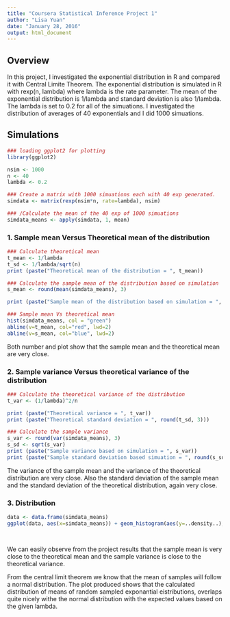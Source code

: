```yaml
---
title: "Coursera Statistical Inference Project 1"
author: "Lisa Yuan"
date: "January 28, 2016"
output: html_document
---
```


## Overview

In this project, I investigated the exponential distribution in R and compared it with Central Limite Theorem. The exponential distribution is simulated in R with rexp(n, lambda) where lambda is the rate parameter. The mean of the exponential distribution is 1/lambda and standard deviation is also 1/lambda. The lambda is set to 0.2 for all of the simuations. I investigated the distribution of averages of 40 exponentials and I did 1000 simuations. 

## Simulations
```r
### loading ggplot2 for plotting
library(ggplot2)

nsim <- 1000
n <- 40
lambda <- 0.2

### Create a matrix with 1000 simuations each with 40 exp generated. 
simdata <- matrix(rexp(nsim*n, rate=lambda), nsim)

### /Calculate the mean of the 40 exp of 1000 simuations
simdata_means <- apply(simdata, 1, mean)

```


### 1. Sample mean Versus Theoretical mean of the distribution

```r
### Calculate theoretical mean 
t_mean <- 1/lambda
t_sd <- 1/lambda/sqrt(n)
print (paste("Theoretical mean of the distribution = ", t_mean))
```

```r
### Calculate the sample mean of the distribution based on simulation
s_mean <- round(mean(simdata_means), 3)

print (paste("Sample mean of the distribution based on simulation = ", s_mean))
```

```r
### Sample mean Vs theoretical mean 
hist(simdata_means, col = "green")
abline(v=t_mean, col="red", lwd=2)
abline(v=s_mean, col="blue", lwd=2)
```

Both number and plot show that the sample mean and the theoretical mean are very close. 

### 2. Sample variance Versus theoretical variance of the distribution

```r
### Calculate the theoretical variance of the distribution
t_var <- (1/lambda)^2/n

print (paste("Theoretical variance = ", t_var))
print (paste("Theoretical standard deviation = ", round(t_sd, 3)))
```

```r
### Calculate the sample variance
s_var <- round(var(simdata_means), 3)
s_sd <- sqrt(s_var)
print (paste("Sample variance based on simulation = ", s_var))
print (paste("Sample standard deviation based simuation = ", round(s_sd,3)))
```

The variance of the sample mean and the variance of the theoretical distribution are very close. Also the standard deviation of the sample mean and the standard deviation of the theoretical distribution, again very close.  

### 3. Distribution 

```r
data <- data.frame(simdata_means)
ggplot(data, aes(x=simdata_means)) + geom_histogram(aes(y=..density..), col="black", fill="blue", binwidth =0.5) + geom_density(color = "red", size = 2) + stat_function(fun=dnorm, arg = list(mean=t_mean, sd = t_sd), col = "green", size = 2) +  ggtitle("Distribution of sample means") + geom_vline(xintercept = t_mean, col = "cyan", lwd=2) + geom_vline(xintercept=s_mean, col="coral", lwd=2, type=2)

 
```

We can easily observe from the project results that the sample mean is very close to the theoretical mean and the sample variance is close to the theoretical variance.  

From the central limit theorem we know that the mean of samples will follow a normal distribution. The plot produced shows that the calculated distribution of means of random sampled exponantial eistributions, overlaps quite nicely withe the normal distribution with the expected values based on the given lambda. 